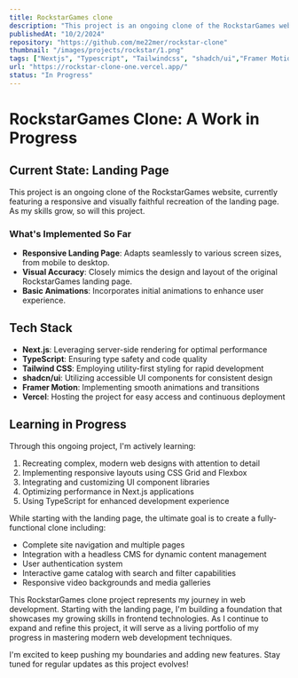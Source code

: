 ```yaml
---
title: RockstarGames clone
description: "This project is an ongoing clone of the RockstarGames website"
publishedAt: "10/2/2024"
repository: "https://github.com/me22mer/rockstar-clone"
thumbnail: "/images/projects/rockstar/1.png"
tags: ["Nextjs", "Typescript", "Tailwindcss", "shadch/ui","Framer Motion", "Vercel"]
url: "https://rockstar-clone-one.vercel.app/"
status: "In Progress"
---
```


# RockstarGames Clone: A Work in Progress

## Current State: Landing Page

This project is an ongoing clone of the RockstarGames website, currently featuring a responsive and visually faithful recreation of the landing page. As my skills grow, so will this project.

### What's Implemented So Far

- **Responsive Landing Page**: Adapts seamlessly to various screen sizes, from mobile to desktop.
- **Visual Accuracy**: Closely mimics the design and layout of the original RockstarGames landing page.
- **Basic Animations**: Incorporates initial animations to enhance user experience.

## Tech Stack

- **Next.js**: Leveraging server-side rendering for optimal performance
- **TypeScript**: Ensuring type safety and code quality
- **Tailwind CSS**: Employing utility-first styling for rapid development
- **shadcn/ui**: Utilizing accessible UI components for consistent design
- **Framer Motion**: Implementing smooth animations and transitions
- **Vercel**: Hosting the project for easy access and continuous deployment

## Learning in Progress

Through this ongoing project, I'm actively learning:

1. Recreating complex, modern web designs with attention to detail
2. Implementing responsive layouts using CSS Grid and Flexbox
3. Integrating and customizing UI component libraries
4. Optimizing performance in Next.js applications
5. Using TypeScript for enhanced development experience

While starting with the landing page, the ultimate goal is to create a fully-functional clone including:

- Complete site navigation and multiple pages
- Integration with a headless CMS for dynamic content management
- User authentication system
- Interactive game catalog with search and filter capabilities
- Responsive video backgrounds and media galleries

This RockstarGames clone project represents my journey in web development. Starting with the landing page, I'm building a foundation that showcases my growing skills in frontend technologies. As I continue to expand and refine this project, it will serve as a living portfolio of my progress in mastering modern web development techniques.

I'm excited to keep pushing my boundaries and adding new features. Stay tuned for regular updates as this project evolves!